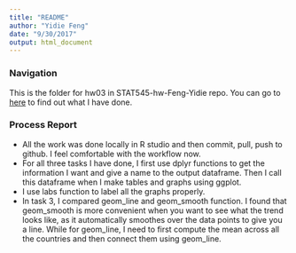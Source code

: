 ```yaml
---
title: "README"
author: "Yidie Feng"
date: "9/30/2017"
output: html_document
---
```


### Navigation

This is the folder for hw03 in STAT545-hw-Feng-Yidie repo. You can go to [here](https://github.com/yidie/STAT545-hw-Feng-Yidie/blob/master/hw03/hw03_use_dplyr_ggplot_to_manipulate_and_explore_data.md) to find out what I have done.

### Process Report
- All the work was done locally in R studio and then commit, pull, push to github. I feel comfortable with the workflow now.
- For all three tasks I have done, I first use dplyr functions to get the information I want and give a name to the output dataframe. Then I call this dataframe when I make tables and graphs using ggplot.  
- I use labs function to label all the graphs properly.
- In task 3, I compared geom_line and geom_smooth function. I found that geom_smooth is more convenient when you want to see what the trend looks like, as it automatically smoothes over the data points to give you a line. While for geom_line, I need to first compute the mean across all the countries and then connect them using geom_line.
